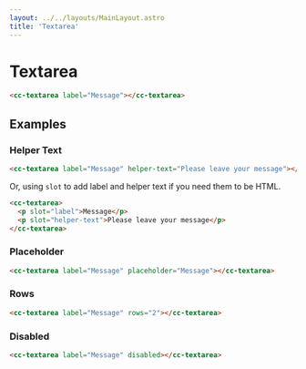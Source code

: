 ```yaml
---
layout: ../../layouts/MainLayout.astro
title: 'Textarea'
---
```


# Textarea

<ComponentPreview
  client:load
  component='
    <cc-textarea label="Message">
    </cc-textarea>
  '
  style="display: block;"
/>

```html
<cc-textarea label="Message"></cc-textarea>
```

## Examples

### Helper Text
<ComponentPreview
  client:load
  component='
    <cc-textarea label="Message" helper-text="Please leave your message">
    </cc-textarea>
  '
  style="display: block;"
/>

```html
<cc-textarea label="Message" helper-text="Please leave your message"></cc-textarea>
```

Or, using `slot` to add label and helper text if you need them to be HTML.

<ComponentPreview
  client:load
  component='
    <cc-textarea>
      <p slot="label">Message</p>
      <p slot="helper-text">Please leave your message</p>
    </cc-textarea>
  '
  style="display: block;"
/>

```html
<cc-textarea>
  <p slot="label">Message</p>
  <p slot="helper-text">Please leave your message</p>
</cc-textarea>
```


### Placeholder

<ComponentPreview
  client:load
  component='
    <cc-textarea label="Message" placeholder="Message">
    </cc-textarea>
  '
  style="display: block;"
/>

```html
<cc-textarea label="Message" placeholder="Message"></cc-textarea>
```

### Rows

<ComponentPreview
  client:load
  component='
    <cc-textarea label="Message" rows="2">
    </cc-textarea>
  '
  style="display: block;"
/>

```html
<cc-textarea label="Message" rows="2"></cc-textarea>
```

### Disabled
<ComponentPreview
  client:load
  component='
    <cc-textarea label="Message" disabled>
    </cc-textarea>
  '
  style="display: block;"
/>

```html
<cc-textarea label="Message" disabled></cc-textarea>
```

